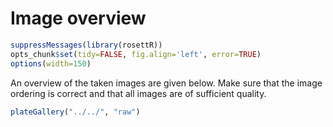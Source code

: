 # Image overview

```r
suppressMessages(library(rosettR))
opts_chunk$set(tidy=FALSE, fig.align='left', error=TRUE)
options(width=150)
```

An overview of the taken images are given below. Make sure that the
image ordering is correct and that all images are of sufficient
quality.

```r
plateGallery("../../", "raw")
```
